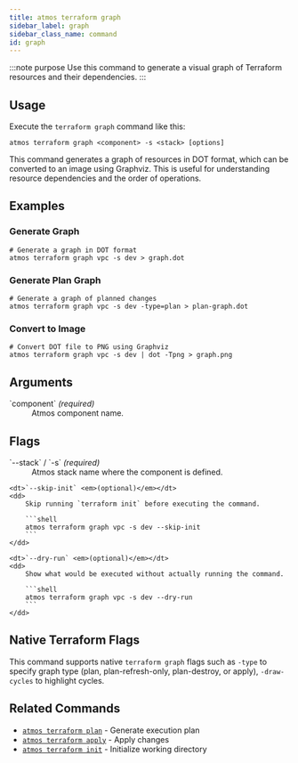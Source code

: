 ```yaml
---
title: atmos terraform graph
sidebar_label: graph
sidebar_class_name: command
id: graph
---
```


:::note purpose
Use this command to generate a visual graph of Terraform resources and their dependencies.
:::

<Screengrab title="atmos terraform graph --help" slug="atmos-terraform-graph--help" />

## Usage

Execute the `terraform graph` command like this:

```shell
atmos terraform graph <component> -s <stack> [options]
```

This command generates a graph of resources in DOT format, which can be converted to an image using Graphviz. This is useful for understanding resource dependencies and the order of operations.

## Examples

### Generate Graph

```shell
# Generate a graph in DOT format
atmos terraform graph vpc -s dev > graph.dot
```

### Generate Plan Graph

```shell
# Generate a graph of planned changes
atmos terraform graph vpc -s dev -type=plan > plan-graph.dot
```

### Convert to Image

```shell
# Convert DOT file to PNG using Graphviz
atmos terraform graph vpc -s dev | dot -Tpng > graph.png
```

## Arguments

<dl>
    <dt>`component` <em>(required)</em></dt>
    <dd>
        Atmos component name.
    </dd>
</dl>

## Flags

<dl>
    <dt>`--stack` / `-s` <em>(required)</em></dt>
    <dd>
        Atmos stack name where the component is defined.
    </dd>

    <dt>`--skip-init` <em>(optional)</em></dt>
    <dd>
        Skip running `terraform init` before executing the command.

        ```shell
        atmos terraform graph vpc -s dev --skip-init
        ```
    </dd>

    <dt>`--dry-run` <em>(optional)</em></dt>
    <dd>
        Show what would be executed without actually running the command.

        ```shell
        atmos terraform graph vpc -s dev --dry-run
        ```
    </dd>
</dl>

## Native Terraform Flags

This command supports native `terraform graph` flags such as `-type` to specify graph type (plan, plan-refresh-only, plan-destroy, or apply), `-draw-cycles` to highlight cycles.

## Related Commands

- [`atmos terraform plan`](/cli/commands/terraform/plan) - Generate execution plan
- [`atmos terraform apply`](/cli/commands/terraform/apply) - Apply changes
- [`atmos terraform init`](/cli/commands/terraform/init) - Initialize working directory
